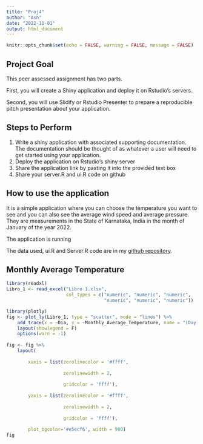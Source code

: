 ```yaml
---
title: "Proj4"
author: "Ash"
date: "2022-11-01"
output: html_document
---
```

```r
knitr::opts_chunk$set(echo = FALSE, warning = FALSE, message = FALSE)
```

## Project Goal

This peer assessed assignment has two parts.

 First, you will create a Shiny application and deploy it on Rstudio's servers.
 
 Second, you will use Slidify or Rstudio Presenter to prepare a reproducible pitch presentation about your application.

## Steps to Perform

1. Write a shiny application with associated supporting documentation. The documentation should be thought of as whatever a user will need to get started using your application.
2. Deploy the application on Rstudio's shiny server
3. Share the application link by pasting it into the provided text box
4. Share your server.R and ui.R code on github

## How to use the application

It is a simple application where you can choose the temperature you want to see and you can also see the average wind speed and average pressure. They are measurements in the State of Karnataka, India in the month of January of the year 2022.

The application is running 

The data used, ui.R and Server.R code are in my [github repository]().


## Monthly Average Temperature

```r
library(readxl)
Libro_1 <- read_excel("Libro 1.xlsx",
                      col_types = c("numeric", "numeric", "numeric", 
                                    "numeric", "numeric", "numeric"))
```

```r
library(plotly)
fig <- plot_ly(Libro_1, type = "scatter", mode = "lines") %>%
    add_trace(x = ~Dia, y = ~Monthly_Average_Temperature, name = "(Day, Temperature)") %>%
    layout(showlegend = F)
    options(warn = -1)
    
fig <- fig %>%
    layout(
        
        xaxis = list(zerolinecolor = '#ffff',
                     
                     zerolinewidth = 2,
                     
                     gridcolor = 'ffff'),
        
        yaxis = list(zerolinecolor = '#ffff',
                     
                     zerolinewidth = 2,
                     
                     gridcolor = 'ffff'),
        
        plot_bgcolor='#e5ecf6', width = 900)
fig
```